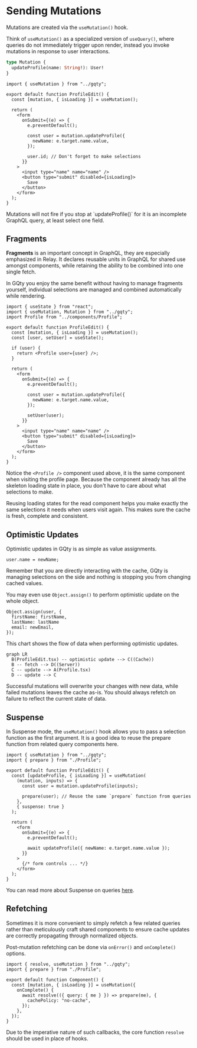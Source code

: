 
# Sending Mutations

Mutations are created via the `useMutation()` hook.

Think of `useMutation()` as a specialized version of `useQuery()`, where queries
do not immediately trigger upon render, instead you invoke mutations in response
to user interactions.

```graphql filename="schema.graphql"
type Mutation {
  updateProfile(name: String!): User!
}
```

```tsx {15} filename="src/ProfileEdit.tsx"
import { useMutation } from "../gqty";

export default function ProfileEdit() {
  const [mutation, { isLoading }] = useMutation();

  return (
    <form
      onSubmit={(e) => {
        e.preventDefault();

        const user = mutation.updateProfile({
          newName: e.target.name.value,
        });

        user.id; // Don't forget to make selections
      }}
    >
      <input type="name" name="name" />
      <button type="submit" disabled={isLoading}>
        Save
      </button>
    </form>
  );
}
```

<Alert className="mt-5" severity="info" title="Don't forget to make selections">
  Mutations will not fire if you stop at `updateProfile()` for it is an
  incomplete GraphQL query, at least select one field.
</Alert>

## Fragments

**Fragments** is an important concept in GraphQL, they are especially emphasized
in Relay. It declares reusable units in GraphQL for shared use amongst
components, while retaining the ability to be combined into one single fetch.

In GQty you enjoy the same benefit without having to manage fragments yourself,
individual selections are managed and combined automatically while rendering.

```tsx {3,10,22} filename="src/ProfileEdit.tsx"
import { useState } from "react";
import { useMutation, Mutation } from "../gqty";
import Profile from "../components/Profile";

export default function ProfileEdit() {
  const [mutation, { isLoading }] = useMutation();
  const [user, setUser] = useState();

  if (user) {
    return <Profile user={user} />;
  }

  return (
    <form
      onSubmit={(e) => {
        e.preventDefault();

        const user = mutation.updateProfile({
          newName: e.target.name.value,
        });

        setUser(user);
      }}
    >
      <input type="name" name="name" />
      <button type="submit" disabled={isLoading}>
        Save
      </button>
    </form>
  );
}
```

Notice the `<Profile />` component used above, it is the same component when
visiting the profile page. Because the component already has all the skeleton
loading state in place, you don't have to care about what selections to make.

<Alert className="mt-5" title="Reuse query components">
  Reusing loading states for the read component helps you make exactly the same
  selections it needs when users visit again. This makes sure the cache is
  fresh, complete and consistent.
</Alert>

## Optimistic Updates

Optimistic updates in GQty is as simple as value assignments.

```tsx
user.name = newName;
```

Remember that you are directly interacting with the cache, GQty is managing
selections on the side and nothing is stopping you from changing cached values.

You may even use `Object.assign()` to perform optimistic update on the whole
object.

```tsx
Object.assign(user, {
  firstName: firstName,
  lastName: lastName
  email: newEmail,
});
```

This chart shows the flow of data when performing optimistic updates.

```mermaid
graph LR
  B(ProfileEdit.tsx) -- optimistic update --> C((Cache))
  B -- fetch --> D((Server))
  C -- update --> A(Profile.tsx)
  D -- update --> C
```

<Alert className="mt-5" title="Always refetch on errors">
  Successful mutations will overwrite your changes with new data, while failed
  mutations leaves the cache as-is. You should always refetch on failure to
  reflect the current state of data.
</Alert>

## Suspense

In Suspense mode, the `useMutation()` hook allows you to pass a selection
function as the first argument. It is a good idea to reuse the prepare function
from related query components here.

```tsx {2,9,11,19} filename="src/ProfileEdit.tsx"
import { useMutation } from "../gqty";
import { prepare } from "./Profile";

export default function ProfileEdit() {
  const [updateProfile, { isLoading }] = useMutation(
    (mutation, inputs) => {
      const user = mutation.updateProfile(inputs);

      prepare(user); // Reuse the same `prepare` function from queries
    },
    { suspense: true }
  );

  return (
    <form
      onSubmit={(e) => {
        e.preventDefault();

        await updateProfile({ newName: e.target.name.value });
      }}
    >
      {/* form controls ... */}
    </form>
  );
}
```

You can read more about Suspense on queries [here](./read#suspense).

## Refetching

Sometimes it is more convenient to simply refetch a few related queries rather
than meticulously craft shared components to ensure cache updates are correctly
propagating through normalized objects.

Post-mutation refetching can be done via `onError()` and `onComplete()` options.

```tsx filename="src/ProfileEdit.tsx"
import { resolve, useMutation } from "../gqty";
import { prepare } from "./Profile";

export default function Component() {
  const [mutation, { isLoading }] = useMutation({
    onComplete() {
      await resolve(({ query: { me } }) => prepare(me), {
        cachePolicy: "no-cache",
      });
    },
  });
}
```

Due to the imperative nature of such callbacks, the core function `resolve`
should be used in place of hooks.
